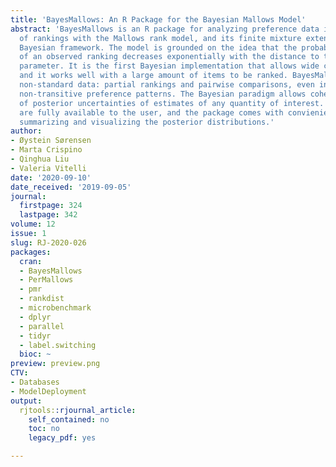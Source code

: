 ```yaml
---
title: 'BayesMallows: An R Package for the Bayesian Mallows Model'
abstract: 'BayesMallows is an R package for analyzing preference data in the form
  of rankings with the Mallows rank model, and its finite mixture extension, in a
  Bayesian framework. The model is grounded on the idea that the probability density
  of an observed ranking decreases exponentially with the distance to the location
  parameter. It is the first Bayesian implementation that allows wide choices of distances,
  and it works well with a large amount of items to be ranked. BayesMallows handles
  non-standard data: partial rankings and pairwise comparisons, even in cases including
  non-transitive preference patterns. The Bayesian paradigm allows coherent quantification
  of posterior uncertainties of estimates of any quantity of interest. These posteriors
  are fully available to the user, and the package comes with convienient tools for
  summarizing and visualizing the posterior distributions.'
author:
- Øystein Sørensen
- Marta Crispino
- Qinghua Liu
- Valeria Vitelli
date: '2020-09-10'
date_received: '2019-09-05'
journal:
  firstpage: 324
  lastpage: 342
volume: 12
issue: 1
slug: RJ-2020-026
packages:
  cran:
  - BayesMallows
  - PerMallows
  - pmr
  - rankdist
  - microbenchmark
  - dplyr
  - parallel
  - tidyr
  - label.switching
  bioc: ~
preview: preview.png
CTV:
- Databases
- ModelDeployment
output:
  rjtools::rjournal_article:
    self_contained: no
    toc: no
    legacy_pdf: yes

---
```


